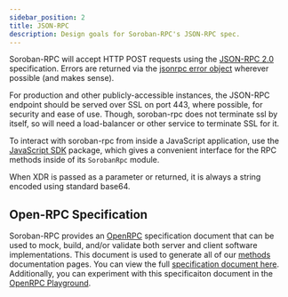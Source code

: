 ```yaml
---
sidebar_position: 2
title: JSON-RPC
description: Design goals for Soroban-RPC's JSON-RPC spec.
---
```


Soroban-RPC will accept HTTP POST requests using the [JSON-RPC 2.0] specification. Errors are returned via the [jsonrpc error object] wherever possible (and makes sense).

For production and other publicly-accessible instances, the JSON-RPC endpoint should be served over SSL on port 443, where possible, for security and ease of use. Though, soroban-rpc does not terminate ssl by itself, so will need a load-balancer or other service to terminate SSL for it.

To interact with soroban-rpc from inside a JavaScript application, use the [JavaScript SDK] package, which gives a convenient interface for the RPC methods inside of its `SorobanRpc` module.

When XDR is passed as a parameter or returned, it is always a string encoded using standard base64.

## Open-RPC Specification

Soroban-RPC provides an [OpenRPC] specification document that can be used to mock, build, and/or validate both server and client software implementations. This document is used to generate all of our [methods] documentation pages. You can view the full [specification document here]. Additionally, you can experiment with this specificaiton document in the [OpenRPC Playground].

[JSON-RPC 2.0]: <https://www.jsonrpc.org/specification>
[jsonrpc error object]: <https://www.jsonrpc.org/specification#error_object>
[JavaScript SDK]: <https://github.com/stellar/js-stellar-sdk>
[OpenRPC]: <https://open-rpc.org/>
[methods]: <./methods>
[specification document here]: <https://raw.githubusercontent.com/stellar/soroban-docs/main/static/openrpc.json>
[OpenRPC Playground]: <https://playground.open-rpc.org/?schemaUrl=https://raw.githubusercontent.com/stellar/soroban-docs/main/static/openrpc.json>
